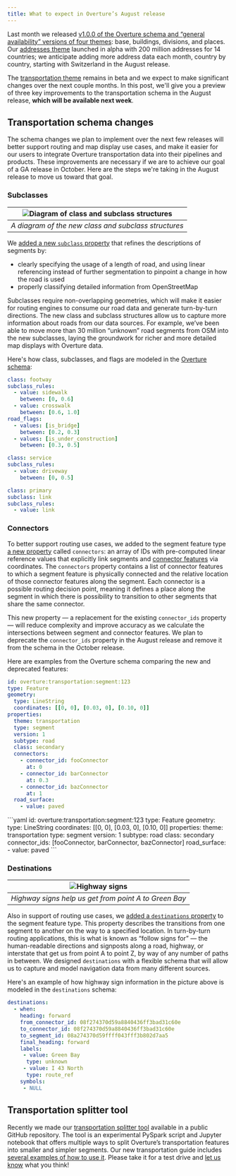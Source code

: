```yaml
---
title: What to expect in Overture’s August release
---
```


Last month we released [v1.0.0 of the Overture schema and “general availability” versions of four themes](https://overturemaps.org/overture-maps-foundation-releases-general-availability-of-its-open-maps-datasets/):
base, buildings, divisions, and places. Our [addresses theme](https://docs.overturemaps.org/guides/addresses/) launched in alpha with 200 million addresses
for 14 countries; we anticipate adding more address data each month, country by country, starting with
Switzerland in the August release.

The [transportation theme](https://docs.overturemaps.org/guides/transportation/) remains in beta and we expect to make significant changes over the next couple
months. In this post, we'll give you a preview of three key improvements to the transportation schema in the August
release, **which will be available next week**.

## Transportation schema changes
The schema changes we plan to implement over the next few releases will better support routing and map
display use cases, and make it easier for our users to integrate Overture transportation data into their
pipelines and products. These improvements are necessary if we are to achieve our goal of a GA release in October.
Here are the steps we're taking in the August release to move us toward that goal.

### Subclasses

| ![Diagram of class and subclass structures](/img/blog/class-subclass-diagram.png) |
|:--:|
| *A diagram of the new class and subclass structures* |

We [added a new `subclass` property](https://github.com/OvertureMaps/schema/pull/180) that refines the descriptions of segments by:

- clearly specifying the usage of a length of road, and using linear referencing instead of further segmentation to pinpoint a change in how the road is used
- properly classifying detailed information from OpenStreetMap

Subclasses require non-overlapping geometries, which will make it easier for routing engines to consume our
road data and generate turn-by-turn directions. The new class and subclass structures allow us to capture more
information about roads from our data sources. For example, we’ve been able
to move more than 30 million “unknown” road segments from OSM into the new subclasses, laying the groundwork
for richer and more detailed map displays with Overture data.

Here's how class, subclasses, and flags are modeled in the [Overture schema](https://github.com/OvertureMaps/schema/blob/main/schema/transportation/segment.yaml):

```yaml
class: footway
subclass_rules:
  - value: sidewalk
    between: [0, 0.6]
  - value: crosswalk
    between: [0.6, 1.0]
road_flags:
  - values: [is_bridge]
    between: [0.2, 0.3]
  - values: [is_under_construction]
    between: [0.3, 0.5]

class: service
subclass_rules:
  - value: driveway
    between: [0, 0.5]

class: primary
subclass: link
subclass_rules:
  - value: link
```

### Connectors
To better support routing use cases, we added to the segment feature type [a new property](https://github.com/OvertureMaps/schema/pull/257) called
`connectors`: an array of IDs with pre-computed linear reference values that explicitly link segments and
[connector features](https://docs.overturemaps.org/schema/reference/transportation/connector/) via coordinates. The `connectors` property contains a list of connector features to which a segment feature is physically connected and the relative location of those connector features along the segment. Each connector is a possible routing decision point, meaning it defines a place along the segment in which there is possibility to transition to other segments that share the same connector.

This new property &mdash; a replacement for the existing `connector_ids`
property &mdash; will reduce complexity and improve accuracy as we calculate the intersections between segment and connector features. We plan to deprecate the `connector_ids` property in the August release and remove it from the schema in the October release.

Here are examples from the Overture schema comparing the new and deprecated features:
<Tabs>
<TabItem value="connectors" label="new connectors property" default>
```yaml
id: overture:transportation:segment:123
type: Feature
geometry:
  type: LineString
  coordinates: [[0, 0], [0.03, 0], [0.10, 0]]
properties:
  theme: transportation
  type: segment
  version: 1
  subtype: road
  class: secondary
  connectors:
    - connector_id: fooConnector
      at: 0
    - connector_id: barConnector
      at: 0.3
    - connector_id: bazConnector
      at: 1
  road_surface:
    - value: paved
```
</TabItem>
<TabItem value="connector_ids" label="deprecated connector_ids property" default>
```yaml
id: overture:transportation:segment:123
type: Feature
geometry:
  type: LineString
  coordinates: [[0, 0], [0.03, 0], [0.10, 0]]
properties:
  theme: transportation
  type: segment
  version: 1
  subtype: road
  class: secondary
  connector_ids: [fooConnector, barConnector, bazConnector]
  road_surface:
    - value: paved
```
</TabItem>
</Tabs>

### Destinations

| ![Highway signs](/img/blog/highway-signs.png) |
|:--:|
| *Highway signs help us get from point A to Green Bay* |

Also in support of routing use cases, we [added a `destinations` property](https://github.com/OvertureMaps/schema/pull/176) to the segment feature type.
This property describes the transitions from one segment to another on the way to a specified location.
In turn-by-turn routing applications, this is what is known as “follow signs for” &mdash; the human-readable
directions and signposts along a road, highway, or interstate that get us from point A to point Z, by way
of any number of paths in between. We designed `destinations` with a flexible schema that will allow us to
capture and model navigation data from many different sources.

Here's an example of how highway sign information in the picture above is modeled in the `destinations` schema:

```yaml
destinations:
  - when:
    heading: forward
    from_connector_id: 08f274370d59a8840436ff3bad31c60e
    to_connector_id: 08f274370d59a8840436ff3bad31c60e
    to_segment_id: 08a274370d59ffff043fff3b802d7aa5
    final_heading: forward
    labels:
     - value: Green Bay
      type: unknown
     - value: I 43 North
      type: route_ref
    symbols:
     - NULL
```

## Transportation splitter tool
Recently we made our [transportation splitter tool](https://github.com/OvertureMaps/transportation-splitter)
available in a public GitHub repository. The tool is an experimental PySpark script and Jupyter notebook that offers
multiple ways to split Overture’s transportation features into smaller and simpler segments. Our new transportation guide includes [several examples of how to use it](https://docs.overturemaps.org/guides/transportation/#transportation-splitter). Please
take it for a test drive and [let us know](https://github.com/OvertureMaps/transportation-splitter/issues) what you think!
